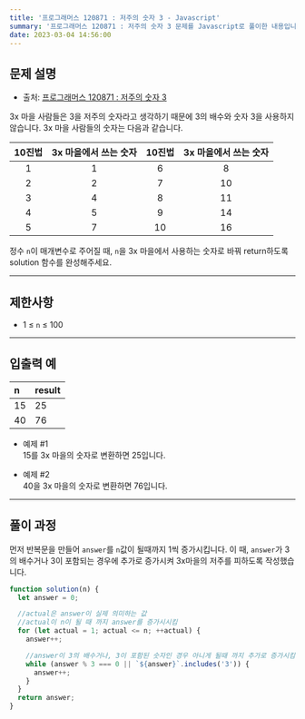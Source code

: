 ```yaml
---
title: '프로그래머스 120871 : 저주의 숫자 3 - Javascript'
summary: '프로그래머스 120871 : 저주의 숫자 3 문제를 Javascript로 풀이한 내용입니다.'
date: 2023-03-04 14:56:00
---
```


## 문제 설명

- 출처: [프로그래머스 120871 : 저주의 숫자 3](https://school.programmers.co.kr/learn/courses/30/lessons/120871)

3x 마을 사람들은 3을 저주의 숫자라고 생각하기 때문에 3의 배수와 숫자 3을 사용하지 않습니다. 3x 마을 사람들의 숫자는 다음과 같습니다.

| 10진법 | 3x 마을에서 쓰는 숫자 | 10진법 | 3x 마을에서 쓰는 숫자 |
| :----: | :-------------------: | :----: | :-------------------: |
|   1    |           1           |   6    |           8           |
|   2    |           2           |   7    |          10           |
|   3    |           4           |   8    |          11           |
|   4    |           5           |   9    |          14           |
|   5    |           7           |   10   |          16           |

정수 `n`이 매개변수로 주어질 때, `n`을 3x 마을에서 사용하는 숫자로 바꿔 return하도록 solution 함수를 완성해주세요.

---

## 제한사항

- 1 ≤ `n` ≤ 100

---

## 입출력 예

| n   | result |
| :-- | :----- |
| 15  | 25     |
| 40  | 76     |

- 예제 #1  
  15를 3x 마을의 숫자로 변환하면 25입니다.

- 예제 #2  
  40을 3x 마을의 숫자로 변환하면 76입니다.

---

## 풀이 과정

먼저 반복문을 만들어 `answer`를 `n`값이 될때까지 1씩 증가시킵니다.
이 때, `answer`가 3의 배수거나 3이 포함되는 경우에 추가로 증가시켜 3x마을의 저주를 피하도록 작성했습니다.

```javascript
function solution(n) {
  let answer = 0;

  //actual은 answer이 실제 의미하는 값
  //actual이 n이 될 때 까지 answer를 증가시시킴
  for (let actual = 1; actual <= n; ++actual) {
    answer++;

    //answer이 3의 배수거나, 3이 포함된 숫자인 경우 아니게 될때 까지 추가로 증가시킴
    while (answer % 3 === 0 || `${answer}`.includes('3')) {
      answer++;
    }
  }
  return answer;
}
```
